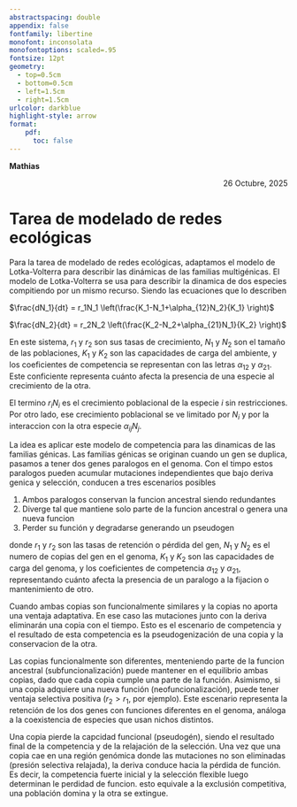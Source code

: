 ```yaml
---
abstractspacing: double
appendix: false
fontfamily: libertine
monofont: inconsolata
monofontoptions: scaled=.95
fontsize: 12pt
geometry: 
  - top=0.5cm
  - bottom=0.5cm
  - left=1.5cm
  - right=1.5cm
urlcolor: darkblue
highlight-style: arrow
format: 
    pdf:
      toc: false
---
```


<div style="text-align: left;">
**Mathias**
</div>
<div style="text-align: right;">
26 Octubre, 2025
</div>

# Tarea de modelado de redes ecológicas

Para la tarea de modelado de redes ecológicas, adaptamos el modelo de Lotka-Volterra para describir las dinámicas de las familias multigénicas. El modelo de Lotka-Volterra se usa para describir la dinamica de dos especies compitiendo por un mismo recurso. Siendo las ecuaciones que lo describen

$\frac{dN_1}{dt} = r_1N_1 \left(\frac{K_1-N_1+\alpha_{12}N_2}{K_1} \right)$

$\frac{dN_2}{dt} = r_2N_2 \left(\frac{K_2-N_2+\alpha_{21}N_1}{K_2} \right)$

En este sistema, $r_1$ y $r_2$ son sus tasas de crecimiento, $N_1$ y $N_2$ son el tamaño de las poblaciones, $K_1$ y $K_2$ son las capacidades de carga del ambiente, y los coeficientes de competencia se representan con las letras $\alpha_{12}$ y $\alpha_{21}$. Este conficiente representa cuánto afecta la presencia de una especie al crecimiento de la otra.

El termino $r_i N_i$ es el crecimiento poblacional de la especie $i$ sin restricciones. Por otro lado, ese crecimiento poblacional se ve limitado por $N_i$ y por la interaccion con la otra especie $\alpha_{ij}N_j$.

La idea es aplicar este modelo de competencia para las dinamicas de las familias génicas. Las familias génicas se originan cuando un gen se duplica, pasamos a tener dos genes paralogos en el genoma. Con el timpo estos paralogos pueden acumular mutaciones independientes que bajo deriva genica y selección, conducen a tres escenarios posibles

1. Ambos paralogos conservan la funcion ancestral siendo redundantes
2. Diverge tal que mantiene solo parte de la funcion ancestral o genera una nueva funcion
3. Perder su función y degradarse generando un pseudogen

donde $r_1$ y $r_2$ son las tasas de retención o pérdida del gen, $N_1$ y $N_2$ es el numero de copias del gen en el genoma, $K_1$ y $K_2$ son las capacidades de carga del genoma, y los coeficientes de competencia $\alpha_{12}$ y $\alpha_{21}$, representando cuánto afecta la presencia de un paralogo a la fijacion o mantenimiento de otro.

Cuando ambas copias son funcionalmente similares y la copias no aporta una ventaja adaptativa. En ese caso las mutaciones junto con la deriva eliminarán una copia con el tiempo. Esto es el escenario de competencia y el resultado de esta competencia es la pseudogenización de una copia y la conservacion de la otra.

Las copias funcionalmente son diferentes, menteniendo parte de la funcion ancestral (subfuncionalización) puede mantener en el equilibrio ambas copias, dado que cada copia cumple una parte de la función. Asimismo, si una copia adquiere una nueva función (neofuncionalización), puede tener ventaja selectiva positiva ($r_2 > r_1$, por ejemplo). Este escenario representa la retención de los dos genes con funciones diferentes en el genoma, análoga a la coexistencia de especies que usan nichos distintos.

Una copia pierde la capcidad funcional (pseudogén), siendo el resultado final de la competencia y de la relajación de la selección. Una vez que una copia cae en una región genómica donde las mutaciones no son eliminadas (presión selectiva relajada), la deriva conduce hacia la pérdida de función. Es decir, la competencia fuerte inicial y la selección flexible luego determinan le perdidad de funcion. esto equivale a la exclusión competitiva, una población domina y la otra se extingue.